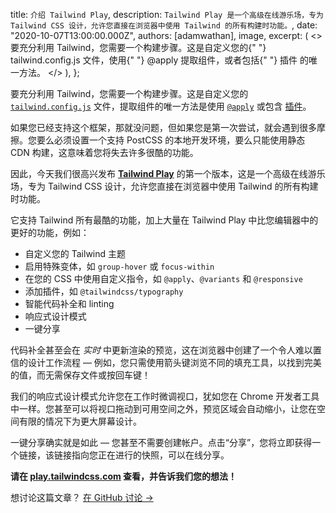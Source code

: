 
  title: `介绍 Tailwind Play`,
  description: `Tailwind Play 是一个高级在线游乐场，专为 Tailwind CSS 设计，允许您直接在浏览器中使用 Tailwind 的所有构建时功能。`,
  date: "2020-10-07T13:00:00.000Z",
  authors: [adamwathan],
  image,
  excerpt: (
    <>
      要充分利用 Tailwind，您需要一个构建步骤。这是自定义您的{" "}
      <Link href="https://v2.tailwindcss.com/docs/configuration">tailwind.config.js</Link> 文件，使用{" "}
      <Link href="https://v2.tailwindcss.com/docs/functions-and-directives#apply">@apply</Link> 提取组件，或者包括{" "}
      <Link href="https://v2.tailwindcss.com/docs/plugins">插件</Link> 的唯一方法。
    </>
  ),
};

<YouTubeVideo id="eCWhTZ34Hck" />

要充分利用 Tailwind，您需要一个构建步骤。这是自定义您的 [`tailwind.config.js`](https://v2.tailwindcss.com/docs/configuration) 文件，提取组件的唯一方法是使用 [`@apply`](https://v2.tailwindcss.com/docs/functions-and-directives#apply) 或包含 [插件](https://v2.tailwindcss.com/docs/plugins)。

如果您已经支持这个框架，那就没问题，但如果您是第一次尝试，就会遇到很多摩擦。您要么必须设置一个支持 PostCSS 的本地开发环境，要么只能使用静态 CDN 构建，这意味着您将失去许多很酷的功能。

因此，今天我们很高兴发布 [**Tailwind Play**](https://play.tailwindcss.com) 的第一个版本，这是一个高级在线游乐场，专为 Tailwind CSS 设计，允许您直接在浏览器中使用 Tailwind 的所有构建时功能。

它支持 Tailwind 所有最酷的功能，加上大量在 Tailwind Play 中比您编辑器中的更好的功能，例如：

- 自定义您的 Tailwind 主题
- 启用特殊变体，如 `group-hover` 或 `focus-within`
- 在您的 CSS 中使用自定义指令，如 `@apply`、`@variants` 和 `@responsive`
- 添加插件，如 `@tailwindcss/typography`
- 智能代码补全和 linting
- 响应式设计模式
- 一键分享

代码补全甚至会在 _实时_ 中更新渲染的预览，这在浏览器中创建了一个令人难以置信的设计工作流程 — 例如，您只需使用箭头键浏览不同的填充工具，以找到完美的值，而无需保存文件或按回车键！

我们的响应式设计模式允许您在工作时微调视口，犹如您在 Chrome 开发者工具中一样。您甚至可以将视口拖动到可用空间之外，预览区域会自动缩小，让您在空间有限的情况下为更大屏幕设计。

一键分享确实就是如此 — 您甚至不需要创建帐户。点击“分享”，您将立即获得一个链接，该链接指向您正在进行的快照，可以在线分享。

**请在 [play.tailwindcss.com](https://play.tailwindcss.com) 查看，并告诉我们您的想法！**

想讨论这篇文章？ <a href="https://github.com/tailwindcss/tailwindcss/discussions/2511">在 GitHub 讨论 →</a>